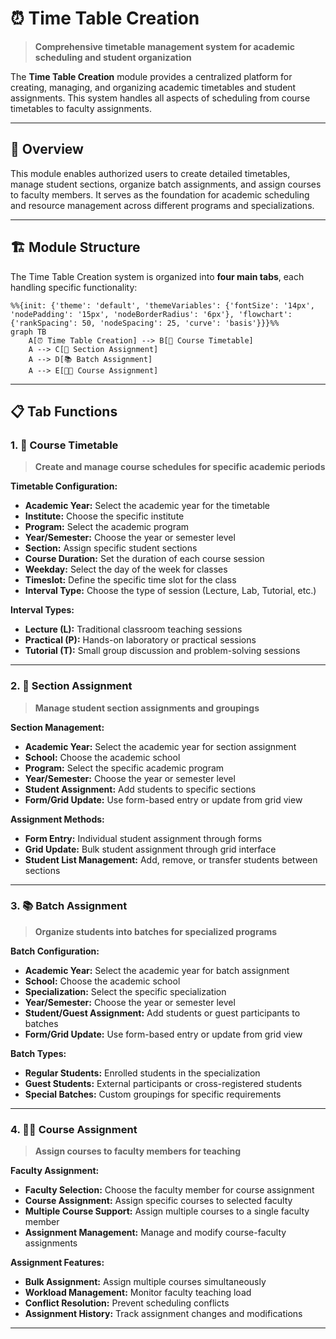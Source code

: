 # ⏰ Time Table Creation

> **Comprehensive timetable management system for academic scheduling and student organization**

The **Time Table Creation** module provides a centralized platform for creating, managing, and organizing academic timetables and student assignments. This system handles all aspects of scheduling from course timetables to faculty assignments.

---

## 🎯 Overview

This module enables authorized users to create detailed timetables, manage student sections, organize batch assignments, and assign courses to faculty members. It serves as the foundation for academic scheduling and resource management across different programs and specializations.

---

## 🏗️ Module Structure

The Time Table Creation system is organized into **four main tabs**, each handling specific functionality:

```mermaid
%%{init: {'theme': 'default', 'themeVariables': {'fontSize': '14px', 'nodePadding': '15px', 'nodeBorderRadius': '6px'}, 'flowchart': {'rankSpacing': 50, 'nodeSpacing': 25, 'curve': 'basis'}}}%%
graph TB
    A[⏰ Time Table Creation] --> B[📅 Course Timetable]
    A --> C[👥 Section Assignment]
    A --> D[📚 Batch Assignment]
    A --> E[👨‍🏫 Course Assignment]
```

---

## 📋 Tab Functions

### 1. 📅 **Course Timetable**
> **Create and manage course schedules for specific academic periods**

**Timetable Configuration:**
- **Academic Year:** Select the academic year for the timetable
- **Institute:** Choose the specific institute
- **Program:** Select the academic program
- **Year/Semester:** Choose the year or semester level
- **Section:** Assign specific student sections
- **Course Duration:** Set the duration of each course session
- **Weekday:** Select the day of the week for classes
- **Timeslot:** Define the specific time slot for the class
- **Interval Type:** Choose the type of session (Lecture, Lab, Tutorial, etc.)

**Interval Types:**
- **Lecture (L):** Traditional classroom teaching sessions
- **Practical (P):** Hands-on laboratory or practical sessions
- **Tutorial (T):** Small group discussion and problem-solving sessions

---

### 2. 👥 **Section Assignment**
> **Manage student section assignments and groupings**

**Section Management:**
- **Academic Year:** Select the academic year for section assignment
- **School:** Choose the academic school
- **Program:** Select the specific academic program
- **Year/Semester:** Choose the year or semester level
- **Student Assignment:** Add students to specific sections
- **Form/Grid Update:** Use form-based entry or update from grid view

**Assignment Methods:**
- **Form Entry:** Individual student assignment through forms
- **Grid Update:** Bulk student assignment through grid interface
- **Student List Management:** Add, remove, or transfer students between sections

---

### 3. 📚 **Batch Assignment**
> **Organize students into batches for specialized programs**

**Batch Configuration:**
- **Academic Year:** Select the academic year for batch assignment
- **School:** Choose the academic school
- **Specialization:** Select the specific specialization
- **Year/Semester:** Choose the year or semester level
- **Student/Guest Assignment:** Add students or guest participants to batches
- **Form/Grid Update:** Use form-based entry or update from grid view

**Batch Types:**
- **Regular Students:** Enrolled students in the specialization
- **Guest Students:** External participants or cross-registered students
- **Special Batches:** Custom groupings for specific requirements

---

### 4. 👨‍🏫 **Course Assignment**
> **Assign courses to faculty members for teaching**

**Faculty Assignment:**
- **Faculty Selection:** Choose the faculty member for course assignment
- **Course Assignment:** Assign specific courses to selected faculty
- **Multiple Course Support:** Assign multiple courses to a single faculty member
- **Assignment Management:** Manage and modify course-faculty assignments

**Assignment Features:**
- **Bulk Assignment:** Assign multiple courses simultaneously
- **Workload Management:** Monitor faculty teaching load
- **Conflict Resolution:** Prevent scheduling conflicts
- **Assignment History:** Track assignment changes and modifications

---
